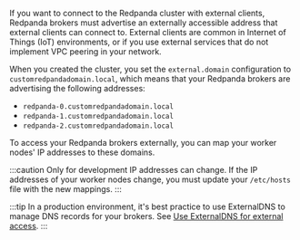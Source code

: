If you want to connect to the Redpanda cluster with external clients, Redpanda brokers must advertise an externally accessible address that external clients can connect to. External clients are common in Internet of Things (IoT) environments, or if you use external services that do not implement VPC peering in your network.

When you created the cluster, you set the `external.domain` configuration to `customredpandadomain.local`, which means that your Redpanda brokers are advertising the following addresses:

- `redpanda-0.customredpandadomain.local`
- `redpanda-1.customredpandadomain.local`
- `redpanda-2.customredpandadomain.local`

To access your Redpanda brokers externally, you can map your worker nodes' IP addresses to these domains.

:::caution Only for development
IP addresses can change. If the IP addresses of your worker nodes change, you must update your `/etc/hosts` file with the new mappings.
:::

:::tip
In a production environment, it's best practice to use ExternalDNS to manage DNS records for your brokers. See [Use ExternalDNS for external access](../kubernetes-best-practices#use-externaldns-for-external-access).
:::
